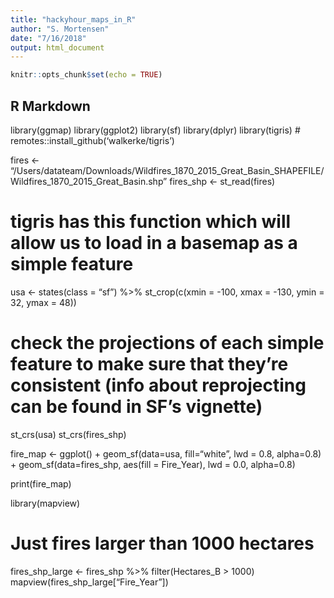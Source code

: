 ```yaml
---
title: "hackyhour_maps_in_R"
author: "S. Mortensen"
date: "7/16/2018"
output: html_document
---
```


```r
knitr::opts_chunk$set(echo = TRUE)
```

## R Markdown

library(ggmap)
library(ggplot2)
library(sf)
library(dplyr)
library(tigris) # remotes::install_github('walkerke/tigris')

fires <- "/Users/datateam/Downloads/Wildfires_1870_2015_Great_Basin_SHAPEFILE/Wildfires_1870_2015_Great_Basin.shp"
fires_shp <- st_read(fires)

# tigris has this function which will allow us to load in a basemap as a simple feature
usa <- states(class = "sf") %>% st_crop(c(xmin = -100, xmax = -130, ymin = 32, ymax = 48))

# check the projections of each simple feature to make sure that they're consistent (info about reprojecting can be found in SF's vignette)
st_crs(usa)
st_crs(fires_shp)

fire_map <- ggplot() + 
  geom_sf(data=usa, fill="white", lwd = 0.8, alpha=0.8) +
  geom_sf(data=fires_shp, aes(fill = Fire_Year), lwd = 0.0, alpha=0.8) 

print(fire_map)

library(mapview)

# Just fires larger than 1000 hectares
fires_shp_large <- fires_shp %>% filter(Hectares_B > 1000)
mapview(fires_shp_large["Fire_Year"])


